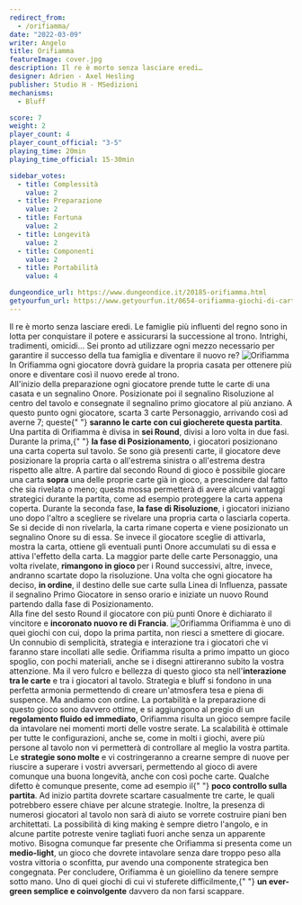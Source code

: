 ```yaml
---
redirect_from:
  - /orifiamma/
date: "2022-03-09"
writer: Angelo
title: Orifiamma
featureImage: cover.jpg
description: Il re è morto senza lasciare eredi…
designer: Adrien - Axel Hesling
publisher: Studio H - MSedizioni
mechanisms:
  - Bluff

score: 7
weight: 2
player_count: 4
player_count_official: "3-5"
playing_time: 20min
playing_time_official: 15-30min

sidebar_votes:
  - title: Complessità
    value: 2
  - title: Preparazione
    value: 2
  - title: Fortuna
    value: 2
  - title: Longevità
    value: 2
  - title: Componenti
    value: 2
  - title: Portabilità
    value: 4

dungeondice_url: https://www.dungeondice.it/20185-orifiamma.html
getyourfun_url: https://www.getyourfun.it/0654-orifiamma-giochi-di-carte.html
---
```


<Setting>
  Il re è morto senza lasciare eredi. Le famiglie più influenti del regno sono
  in lotta per conquistare il potere e assicurarsi la successione al trono.
  Intrighi, tradimenti, omicidi… Sei pronto ad utilizzare ogni mezzo necessario
  per garantire il successo della tua famiglia e diventare il nuovo re?
</Setting>

<img src="./game1.jpg" alt="Orifiamma" />

<Rules>
  In Orifiamma ogni giocatore dovrà guidare la propria casata per ottenere più
  onore e diventare così il nuovo erede al trono.
  <br />
  All'inizio della preparazione ogni giocatore prende tutte le carte di una
  casata e un segnalino Onore. Posizionate poi il segnalino Risoluzione al
  centro del tavolo e consegnate il segnalino primo giocatore al più anziano. A
  questo punto ogni giocatore, scarta 3 carte Personaggio, arrivando così ad
  averne 7; queste{" "}
  <strong>saranno le carte con cui giocherete questa partita</strong>. Una
  partita di Orifiamma è divisa in <strong>sei Round</strong>, divisi a loro
  volta in due fasi. Durante la prima,{" "}
  <strong>la fase di Posizionamento</strong>, i giocatori posizionano una carta
  coperta sul tavolo. Se sono già presenti carte, il giocatore deve posizionare
  la propria carta o all'estrema sinistra o all'estrema destra rispetto alle
  altre. A partire dal secondo Round di gioco è possibile giocare una carta
  <strong>sopra</strong> una delle proprie carte già in gioco, a prescindere dal
  fatto che sia rivelata o meno; questa mossa permetterà di avere alcuni vantaggi
  strategici durante la partita, come ad esempio proteggere la carta appena coperta.
  Durante la seconda fase, <strong>la fase di Risoluzione</strong>, i giocatori iniziano
  uno dopo l'altro a scegliere se rivelare una propria carta o lasciarla coperta.
  Se si decide di non rivelarla, la carta rimane coperta e viene posizionato un segnalino
  Onore su di essa. Se invece il giocatore sceglie di attivarla, mostra la carta,
  ottiene gli eventuali punti Onore accumulati su di essa e attiva l'effetto della
  carta. La maggior parte delle carte Personaggio, una volta rivelate, <strong>
    rimangono in gioco
  </strong> per i Round successivi, altre, invece, andranno scartate dopo la risoluzione.
  Una volta che ogni giocatore ha deciso, <strong>in ordine</strong>, il destino
  delle sue carte sulla Linea di Influenza, passate il segnalino Primo Giocatore
  in senso orario e iniziate un nuovo Round partendo dalla fase di Posizionamento.
  <br />
  Alla fine del sesto Round il giocatore con più punti Onore è dichiarato il vincitore
  e <strong>incoronato nuovo re di Francia</strong>.
</Rules>

<img src="./game2.jpg" alt="Orifiamma" />

<Feedback>
  Orifiamma è uno di quei giochi con cui, dopo la prima partita, non riesci a
  smettere di giocare. Un connubio di semplicità, strategia e interazione tra i
  giocatori che vi faranno stare incollati alle sedie. Orifiamma risulta a primo
  impatto un gioco spoglio, con pochi materiali, anche se i disegni attireranno
  subito la vostra attenzione. Ma il vero fulcro e bellezza di questo gioco sta
  nell'<strong>interazione tra le carte</strong> e tra i giocatori al tavolo.
  Strategia e bluff si fondono in una perfetta armonia permettendo di creare
  un'atmosfera tesa e piena di suspence. Ma andiamo con ordine. La portabilità e
  la preparazione di questo gioco sono davvero ottime, e si aggiungono al pregio
  di un <strong>regolamento fluido ed immediato</strong>, Orifiamma risulta un
  gioco sempre facile da intavolare nei momenti morti delle vostre serate. La
  scalabilità è ottimale per tutte le configurazioni, anche se, come in molti i
  giochi, avere più persone al tavolo non vi permetterà di controllare al meglio
  la vostra partita. Le <strong>strategie sono molte</strong> e vi
  costringeranno a crearne sempre di nuove per riuscire a superare i vostri
  avversari, permettendo al gioco di avere comunque una buona longevità, anche
  con così poche carte. Qualche difetto è comunque presente, come ad esempio il{" "}
  <strong>poco controllo sulla partita</strong>. Ad inizio partita dovrete
  scartare casualmente tre carte, le quali potrebbero essere chiave per alcune
  strategie. Inoltre, la presenza di numerosi giocatori al tavolo non sarà di
  aiuto se vorrete costruire piani ben architettati. La possibilità di king
  making è sempre dietro l'angolo, e in alcune partite potreste venire tagliati
  fuori anche senza un apparente motivo. Bisogna comunque far presente che
  Orifiamma si presenta come un <strong>medio-light</strong>, un gioco che
  dovrete intavolare senza dare troppo peso alla vostra vittoria o sconfitta,
  pur avendo una componente strategica ben congegnata. Per concludere, Orifiamma
  è un gioiellino da tenere sempre sotto mano. Uno di quei giochi di cui vi
  stuferete difficilmente,{" "}
  <strong>un ever-green semplice e coinvolgente</strong> davvero da non farsi
  scappare.
</Feedback>

<Instagram id="Ca4ZcFUjK2s" />
